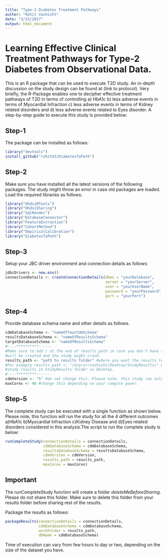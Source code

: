```yaml
---
title: "Type-2 Diabetes Treatment Pathways"
author: "Rohit Vashisht"
date: "3/23/2017"
output: html_document
---
```

# Learning Effective Clinical Treatment Pathways for Type-2 Diabetes from Observational Data.
This is an R package that can be used to execute T2D study. An in-depth discussion on the study design can be found at (link to protocol). Very briefly, the R-Package enables one to decipher effective treatment pathways of T2D in terms of controlling a) HbA1c b) less adverse events in terms of Myocardial Infraction c) less adverse events in terms of Kidney related disorders and d) less adverse events related to Eyes disorder. A step-by-step guide to execute this study is provided below: 

## Step-1
The package can be installed as follows:
```r
library("devtools")
install_github("rohit43/DiabetesTxPath")
```

## Step-2
Make sure you have installed all the latest versions of the following packages. The study might throw an error in case old packages are loaded. 
Load the required libraries as follows:

```r
library("OhdsiRTools")
library("OhdsiSharing")
library("SqlRender")
library("DatabaseConnector")
library("FeatureExtraction")
library("CohortMethod")
library("EmpiricalCalibration")
library("DiabetesTxPath")
```
## Step-3
Setup your JBC driver environment and connection details as follows:
```r
jdbcDrivers <- new.env()
connectionDetails <- createConnectionDetails(dbms = "yourDatabase", 
                                             server = "yourServer",
                                             user = "yourUserName", 
                                             password = "yourPassword",
                                             port = "yourPort")
```

## Step-4
Provide database schema name and other details as follows.

```r
cdmDatabaseSchema <- "nameOfYourCdmSchema"
resultsDatabaseSchema <- "nameOfResultsSchema"
targetDatabaseSchema <- "nameOfResultsSchema"
#----**********------
#Make sure to add / at the end of results_path in case you don't have that otherwise no folder 
#will be created and the study might crash.
results_path <- "path to results folder" #where you want the results to be saved.
#For example results_path <- "/Users/rvashisht/Desktop/StudyResults/" will save the
#study results in StudyResults folder in Desktop.
#----*********-------
cdmVersion <- "5" #do not change this. Please note, this study can only be executed on CDMV5 
maxCores <- 40 #change this depending on your compute power.
```

## Step-5
The complete study can be executed with a single function as shown below. Please note, this function will run the study for all the 4 different outcomes a)HbA1c b)Myocardial Infraction c)Kidney Disease and d)Eyes related disorders considered in this analysis.The script to run the complete study is below:

```r
runCompleteStudy(connectionDetails = connectionDetails,
                 cdmDatabaseSchema = cdmDatabaseSchema,
                 resultsDatabaseSchema = resultsDatabaseSchema,
                 cdmVersion = cdmVersion,
                 results_path = results_path,
                 maxCores = maxCores)
```
## Important
The runCompleteStudy function will create a folder *deleteMeBeforeSharing*.
Please do not share this folder. Make sure to delete this folder from your 
results folder before sharing rest of the results.


Package the results as follows:
```r
packageResults(connectionDetails = connectionDetails, 
               cdmDatabaseSchema = cdmDatabaseSchema, 
               workFolder = results_path, 
               dbName = cdmDatabaseSchema)
```

Time of execution can vary from few hours to day or two, depending on the size of the dataset you have. 

